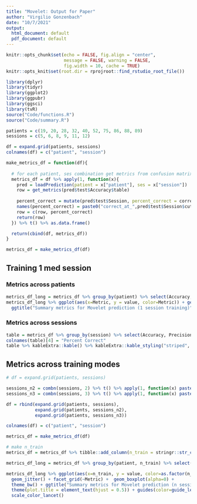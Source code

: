 ```yaml
---
title: "Movelet: Output for Paper"
author: "Virgilio Gonzenbach"
date: "10/7/2021"
output:
  html_document: default
  pdf_document: default
---
```


```r
knitr::opts_chunk$set(echo = FALSE, fig.align = "center",
                      message = FALSE, warning = FALSE,
                      fig.width = 10, cache = TRUE)
knitr::opts_knit$set(root.dir = rprojroot::find_rstudio_root_file())
```

```r
library(dplyr)
library(tidyr)
library(ggplot2)
library(ggpubr)
library(ggsci)
library(tvR)
source("Code/functions.R")
source("Code/summary.R")

patients = c(19, 20, 28, 32, 40, 52, 75, 86, 88, 89)
sessions = c(5, 6, 8, 9, 11, 12)

df = expand.grid(patients, sessions)
colnames(df) = c("patient", "session")

make_metrics_df = function(df){
  
  # for each patient, ses combination get metrics from confusion matrix + percent_correct at each cut_off
  metrics_df = df %>% apply(1, function(x){
    pred = loadPrediction(patient = x["patient"], ses = x["session"])
    row = get_metrics(pred$test$Accuracy$table)
    
    percent_correct = mutate(pred$test$Session, percent_correct = correct_med_pred / med_session)$percent_correct
    names(percent_correct) = paste0("correct_at_",pred$test$Session$cut_off)
    row = c(row, percent_correct)
    return(row)
  }) %>% t() %>% as.data.frame()

  return(cbind(df, metrics_df))
}

metrics_df = make_metrics_df(df)
```

## Training 1 med session
### Metrics across patients

```r
metrics_df_long = metrics_df %>% group_by(patient) %>% select(Accuracy, Precision, F1.score, Sensitivity, Specificity) %>% summarize_all(mean) %>% pivot_longer(-patient, names_to = "Metric")
metrics_df_long %>% ggplot(aes(x=Metric, y = value, color=Metric)) + geom_jitter() + theme_bw() + geom_boxplot(alpha=0) + 
  ggtitle("Summary metrics for Movelet prediction (1 session training)") + theme(plot.title = element_text(hjust = 0.5)) + scale_color_d3()

```

### Metrics across sessions

```r
table = metrics_df %>% group_by(session) %>% select(Accuracy, Precision, correct_at_0.5) %>% summarize_all(mean) 
colnames(table)[4] = "Percent Correct"
table %>% kableExtra::kable() %>% kableExtra::kable_styling("striped", position = "center")
```

## Metrics across training modes

```r
# df = expand.grid(patients, sessions)

sessions_n2 = combn(sessions, 2) %>% t() %>% apply(1, function(x) paste(x[1], x[2], sep=","))
sessions_n3 = combn(sessions, 3) %>% t() %>% apply(1, function(x) paste(x[1], x[2], x[3], sep=","))

df = rbind(expand.grid(patients, sessions), 
           expand.grid(patients, sessions_n2),
           expand.grid(patients, sessions_n3))

colnames(df) = c("patient", "session")

metrics_df = make_metrics_df(df)

# make n_train
metrics_df = metrics_df %>% tibble::add_column(n_train = stringr::str_count(metrics_df$session, ",") + 1, .before = "session") 
```

```r
metrics_df_long = metrics_df %>% group_by(patient, n_train) %>% select(Accuracy, Precision, F1.score, Sensitivity, Specificity) %>% summarize_all(mean) %>% pivot_longer(-c(patient, n_train),  names_to = "Metric")

metrics_df_long %>% ggplot(aes(x=n_train, y = value, color=as.factor(n_train))) + 
  geom_jitter() + facet_grid(~Metric) +  geom_boxplot(alpha=0) + 
  theme_bw() + ggtitle("Summary metrics for Movelet prediction (n session training)") + 
  theme(plot.title = element_text(hjust = 0.5)) + guides(color=guide_legend(title="N trained med sessions")) + xlab("Train N") +
  scale_color_lancet() 
```
